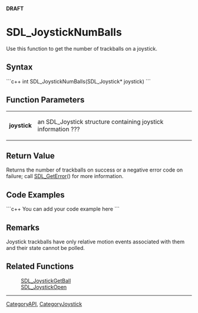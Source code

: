<!-- pragma section-numbers off -->
<!-- pragma disable-camelcase -->
'''DRAFT'''

= SDL_JoystickNumBalls =
Use this function to get the number of trackballs on a joystick.


== Syntax ==
```c++
int SDL_JoystickNumBalls(SDL_Joystick* joystick)
```

== Function Parameters ==
{|
|'''joystick'''
|an SDL_Joystick structure containing joystick information ???
|}

== Return Value ==
Returns the number of trackballs on success or a negative error code on failure; call [[SDL_GetError]]() for more information.

== Code Examples ==
```c++
You can add your code example here
```

== Remarks ==
Joystick trackballs have only relative motion events associated with them and their state cannot be polled.

== Related Functions ==
:[[SDL_JoystickGetBall]]
:[[SDL_JoystickOpen]]

----
[[CategoryAPI]], [[CategoryJoystick]]
